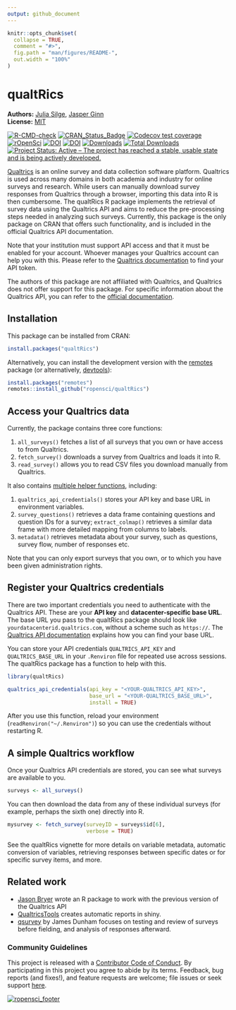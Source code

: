 ```yaml
---
output: github_document
---
```


<!-- README.md is generated from README.Rmd. Please edit that file -->

```r
knitr::opts_chunk$set(
  collapse = TRUE,
  comment = "#>",
  fig.path = "man/figures/README-",
  out.width = "100%"
)
```

# qualtRics

**Authors:** [Julia Silge](https://juliasilge.com/), [Jasper Ginn](https://jasperhg90.github.io/)<br/>
**License:** [MIT](https://opensource.org/licenses/MIT)

<!-- badges: start -->
[![R-CMD-check](https://github.com/ropensci/qualtRics/workflows/R-CMD-check/badge.svg)](https://github.com/ropensci/qualtRics/actions)
[![CRAN_Status_Badge](https://www.r-pkg.org/badges/version/qualtRics)](https://cran.r-project.org/package=qualtRics)
[![Codecov test coverage](https://codecov.io/gh/ropensci/qualtRics/branch/master/graph/badge.svg)](https://app.codecov.io/gh/ropensci/qualtRics?branch=master)
[![rOpenSci](https://badges.ropensci.org/192_status.svg)](https://github.com/ropensci/software-review/issues/192)
[![DOI](https://zenodo.org/badge/70817337.svg)](https://zenodo.org/badge/latestdoi/70817337)
[![DOI](https://joss.theoj.org/papers/10.21105/joss.00690/status.svg)](https://doi.org/10.21105/joss.00690)
[![Downloads](https://cranlogs.r-pkg.org/badges/qualtRics)](https://CRAN.R-project.org/package=qualtRics)
[![Total Downloads](https://cranlogs.r-pkg.org/badges/grand-total/qualtRics?color=orange)](https://CRAN.R-project.org/package=qualtRics)
[![Project Status: Active – The project has reached a stable, usable state and is being actively developed.](https://www.repostatus.org/badges/latest/active.svg)](https://www.repostatus.org/#active)
<!-- badges: end -->

[Qualtrics](https://www.qualtrics.com/) is an online survey and data collection software platform. Qualtrics is used across many domains in both academia and industry for online surveys and research. While users can manually download survey responses from Qualtrics through a browser, importing this data into R is then cumbersome. The qualtRics R package implements the retrieval of survey data using the Qualtrics API and aims to reduce the pre-processing steps needed in analyzing such surveys. Currently, this package is the only package on CRAN that offers such functionality, and is included in the official Qualtrics API documentation. 

Note that your institution must support API access and that it must be enabled for your account. Whoever manages your Qualtrics account can help you with this. Please refer to the [Qualtrics documentation](https://api.qualtrics.com/) to find your API token.

The authors of this package are not affiliated with Qualtrics, and Qualtrics does not offer support for this package. For specific information about the Qualtrics API, you can refer to the [official documentation](https://api.qualtrics.com/).


## Installation

This package can be installed from CRAN:

```r
install.packages("qualtRics")
```


Alternatively, you can install the development version with the [remotes](https://cran.r-project.org/package=remotes) package (or alternatively, [devtools](https://cran.r-project.org/package=devtools)):

```r
install.packages("remotes")
remotes::install_github("ropensci/qualtRics")
```


## Access your Qualtrics data

Currently, the package contains three core functions:

1. `all_surveys()` fetches a list of all surveys that you own or have access to from Qualtrics.
2. `fetch_survey()` downloads a survey from Qualtrics and loads it into R.
3. `read_survey()` allows you to read CSV files you download manually from Qualtrics.

It also contains [multiple helper functions](https://docs.ropensci.org/qualtRics/reference/index.html#other-helper-functions), including:

1. `qualtrics_api_credentials()` stores your API key and base URL in environment variables.
2. `survey_questions()` retrieves a data frame containing questions and question IDs for a survey; `extract_colmap()` retrieves a similar data frame with more detailed mapping from columns to labels.
3. `metadata()` retrieves metadata about your survey, such as questions, survey flow, number of responses etc.

Note that you can only export surveys that you own, or to which you have been given administration rights.

## Register your Qualtrics credentials

There are two important credentials you need to authenticate with the Qualtrics API. These are your **API key** and **datacenter-specific base URL**. The base URL you pass to the qualtRics package should look like `yourdatacenterid.qualtrics.com`, without a scheme such as `https://`. The [Qualtrics API documentation](https://api.qualtrics.com/) explains how you can find your base URL.

You can store your API credentials `QUALTRICS_API_KEY` and `QUALTRICS_BASE_URL` in your `.Renviron` file for repeated use across sessions. The qualtRics package has a function to help with this.

```r
library(qualtRics)

qualtrics_api_credentials(api_key = "<YOUR-QUALTRICS_API_KEY>", 
                          base_url = "<YOUR-QUALTRICS_BASE_URL>",
                          install = TRUE)
```

After you use this function, reload your environment (`readRenviron("~/.Renviron")`) so you can use the credentials without restarting R.

## A simple Qualtrics workflow

Once your Qualtrics API credentials are stored, you can see what surveys are available to you.

```r
surveys <- all_surveys() 
```

You can then download the data from any of these individual surveys (for example, perhaps the sixth one) directly into R.

```r
mysurvey <- fetch_survey(surveyID = surveys$id[6], 
                         verbose = TRUE)
```


See the qualtRics vignette for more details on variable metadata, automatic conversion of variables, retrieving responses between specific dates or for specific survey items, and more.

## Related work

- [Jason Bryer](https://github.com/jbryer/qualtrics) wrote an R package to work with the previous version of the Qualtrics API
- [QualtricsTools](https://github.com/emma-morgan/QualtricsTools) creates automatic reports in shiny.
- [qsurvey](https://github.com/jamesdunham/qsurvey) by James Dunham focuses on testing and review of surveys before fielding, and analysis of responses afterward.


### Community Guidelines

This project is released with a [Contributor Code of Conduct](https://github.com/ropensci/qualtRics/blob/master/CONDUCT.md). By participating in this project you agree to abide by its terms. Feedback, bug reports (and fixes!), and feature requests are welcome; file issues or seek support [here](https://github.com/ropensci/qualtRics/issues).


[![ropensci_footer](https://ropensci.org/public_images/ropensci_footer.png)](https://ropensci.org)
